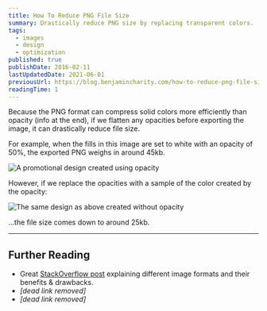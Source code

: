 ```yaml
---
title: How To Reduce PNG File Size
summary: Drastically reduce PNG size by replacing transparent colors.
tags:
  - images
  - design
  - optimization
published: true
publishDate: 2016-02-11
lastUpdatedDate: 2021-06-01
previousUrl: https://blog.benjamincharity.com/how-to-reduce-png-file-size/
readingTime: 1
---
```


Because the PNG format can compress solid colors more efficiently than opacity (info at the end), if we flatten any 
opacities before exporting the image, it can drastically reduce file size.

For example, when the fills in this image are set to white with an opacity of 50%, the exported PNG weighs in around 
45kb.

![A promotional design created using opacity](/images/blog/opacity_1.png)

However, if we replace the opacities with a sample of the color created by the opacity:

![The same design as above created without opacity](/images/blog/opacity_2.png)

...the file size comes down to around 25kb.

---

## Further Reading

- Great [StackOverflow post][so-post] explaining different image formats and their benefits & drawbacks.
- _[dead link removed]_
- _[dead link removed]_

[so-post]: http://stackoverflow.com/a/7752936/722367
